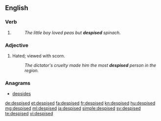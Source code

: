 ==English==

===Verb===
{{head|en}}

# {{en-past of|despise}}
#: ''The little boy loved peas but '''despised''' spinach.''

===Adjective===
{{en-adj}}
# Hated; viewed with scorn.
#: ''The dictator's cruelty made him the most '''despised''' person in the region.''

===Anagrams===
* [[depsides#English|depsides]]

[[de:despised]]
[[et:despised]]
[[fa:despised]]
[[fr:despised]]
[[kn:despised]]
[[hu:despised]]
[[mg:despised]]
[[ml:despised]]
[[ja:despised]]
[[simple:despised]]
[[sv:despised]]
[[te:despised]]
[[vi:despised]]